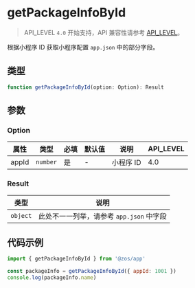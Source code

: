 # getPackageInfoById

> API_LEVEL `4.0` 开始支持，API 兼容性请参考 [API_LEVEL](../../../../guides/framework/device/compatibility.md)。

根据小程序 ID 获取小程序配置 `app.json` 中的部分字段。

## 类型

```ts
function getPackageInfoById(option: Option): Result
```

## 参数

### Option

| 属性  | 类型                | 必填 | 默认值 | 说明      | API_LEVEL |
| ----- | ------------------- | ---- | ------ | --------- | --------- |
| appId | <code>number</code> | 是   | -      | 小程序 ID | 4.0       |

### Result

| 类型                | 说明                                     |
| ------------------- | ---------------------------------------- |
| <code>object</code> | 此处不一一列举，请参考 `app.json` 中字段 |

## 代码示例

```js
import { getPackageInfoById } from '@zos/app'

const packageInfo = getPackageInfoById({ appId: 1001 })
console.log(packageInfo.name)
```
